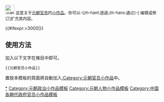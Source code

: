 <noinclude></noinclude><div class="notice metadata" id="stub" style="font-size: small;">[[File:Copy of a Portrait of Zhao Mengfu.png|30px|元朝官员]]&nbsp;这是关于[[元朝]][[:Category:元朝官员|官员]]的[[Wikipedia:小作品|小作品]]。你可以-{zh-hant:透過;zh-hans:通过}-<span class="plainlinks">[{{fullurl:{{FULLPAGENAME}}|action=edit}} 编辑或修订]</span>扩充其内容。</div><includeonly>[[Category:元朝官员小作品|{{PAGENAME}}]]{{#ifexpr:{{PAGESIZE:{{FULLPAGENAME}}|R}}>3000|[[Category:字数已超过3000字节的小作品|{{PAGENAME}}]]}}</includeonly><noinclude>

==使用方法==
加入以下文字在條目中即可。<pre>{{元朝官员小作品}}</pre>

置放本模板的頁面將自動加入[[:Category:元朝官员小作品]]中。

[[Category:元朝官员小作品|*]]
[[Category:元朝政治小作品模板]]
[[Category:元朝人物小作品模板]]
[[Category:中国各朝代政府官员小作品模板]]